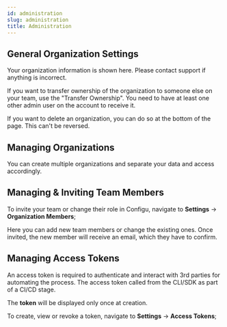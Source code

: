 ```yaml
---
id: administration
slug: administration
title: Administration
---
```


## General Organization Settings

Your organization information is shown here. Please contact support if anything is incorrect.

If you want to transfer ownership of the organization to someone else on your team, use the
"Transfer Ownership". You need to have at least one other admin user on the account to receive it.

If you want to delete an organization, you can do so at the bottom of the page. This can't be reversed.

## Managing Organizations

You can create multiple organizations and separate your data and access accordingly.

## Managing & Inviting Team Members

To invite your team or change their role in Configu, navigate to **Settings** &rarr;
**Organization Members**;

Here you can add new team members or change the existing ones.
Once invited, the new member will receive an email, which they have to confirm.

## Managing Access Tokens

An access token is required to authenticate and interact with 3rd parties for automating the process.
The access token called from the CLI/SDK as part of a CI/CD stage.

<Admonition type="caution">

The **token** will be displayed only once at creation.

</Admonition>

To create, view or revoke a token, navigate to **Settings** &rarr; **Access Tokens**;
